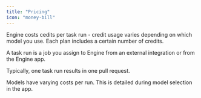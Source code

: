 ```yaml
---
title: "Pricing"
icon: "money-bill"
---
```


Engine costs cedits per task run - credit usage varies depending on which model you use. Each plan includes a certain number of credits.

A task run is a job you assign to Engine from an external integration or from the Engine app.

Typically, one task run results in one pull request.

<Warning>
  Models have varying costs per run. This is detailed during model selection in the app.
</Warning>